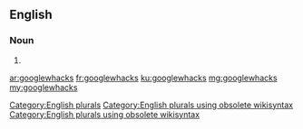 ==English==

===Noun===
{{head|en}}

# {{plural of|googlewhack}}

[[Category:English plurals]][[Category:English plurals using obsolete wikisyntax]][[Category:English plurals using obsolete wikisyntax]]

[[ar:googlewhacks]]
[[fr:googlewhacks]]
[[ku:googlewhacks]]
[[mg:googlewhacks]]
[[my:googlewhacks]]